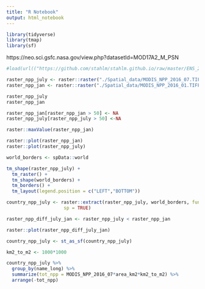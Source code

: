 ```yaml
---
title: "R Notebook"
output: html_notebook
---
```

 

```r
library(tidyverse)
library(tmap)
library(sf)
```

https://neo.sci.gsfc.nasa.gov/view.php?datasetId=MOD17A2_M_PSN

```r
#load(url(("https://github.com/stahlm/stahlm.github.io/raw/master/ENS_215/Winter_2020/Lectures/Spatial_data/MODIS_NPP_2016_07.TIFF")))
```




```r
raster_npp_july <- raster::raster("./Spatial_data/MODIS_NPP_2016_07.TIFF")
raster_npp_jan <- raster::raster("./Spatial_data/MODIS_NPP_2016_01.TIFF")
```

```r
raster_npp_july
raster_npp_jan
```


```r
raster_npp_jan[raster_npp_jan > 50] <- NA
raster_npp_july[raster_npp_july > 50] <-NA
```


```r
raster::maxValue(raster_npp_jan)
```


```r
raster::plot(raster_npp_jan)
raster::plot(raster_npp_july)
```

```r
world_borders <- spData::world
```



```r
tm_shape(raster_npp_july) +
  tm_raster() +
  tm_shape(world_borders) +
  tm_borders() +
  tm_layout(legend.position = c("LEFT","BOTTOM"))
```


```r
country_npp_july <- raster::extract(raster_npp_july, world_borders, fun = mean, na.rm = TRUE, weights = TRUE,
                     sp = TRUE)
```



```r
raster_npp_diff_july_jan <- raster_npp_july < raster_npp_jan
```

```r
raster::plot(raster_npp_diff_july_jan)
```


```r
country_npp_july <- st_as_sf(country_npp_july)
```


```r
km2_to_m2 <- 1000*1000

country_npp_july %>% 
  group_by(name_long) %>% 
  summarize(tot_npp = MODIS_NPP_2016_07*area_km2*km2_to_m2) %>% 
  arrange(-tot_npp)
```


